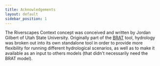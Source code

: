 ```yaml
---
title: Acknowledgements
layout: default
sidebar_position: 1
---
```


The Riverscapes Context concept was conceived and written by Jordan Gilbert of Utah State University. Originally part of the [BRAT](/brat) tool, hydrology was broken out into its own standalone tool in order to provide more flexibility for running different hydrological scenarios, as well as to make it available as an input to others models (that didn't necessarily need the BRAT model).
